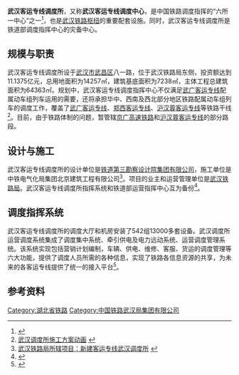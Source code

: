 '''武汉客运专线调度所'''，又称'''武汉客运专线调度中心'''，是中国铁路调度指挥的“六所一中心”之一<ref>{{Cite web |url=http://www.sasac.gov.cn/n1180/n1226/n2410/n314274/15466293.html |title=中国通号承建武汉铁路局调度指挥系统成功割接 |access-date=2013-10-25 |archive-date=2015-09-24 |archive-url=https://web.archive.org/web/20150924094440/http://www.sasac.gov.cn/n1180/n1226/n2410/n314274/15466293.html |dead-url=no }}</ref>，也是[[武汉铁路枢纽|武汉铁路枢纽]]的重要配套设施。同时，武汉客运专线调度所是铁道部调度指挥中心的灾备中心。

==规模与职责==
武汉客运专线调度所设于[[武汉市|武汉市]][[武昌区|武昌区]]八一路，位于武汉铁路局东侧，投资额达到11.1375亿元，总用地面积为14257㎡，建筑基底面积为7238㎡，主体工程总建筑面积为64363㎡。规划中，武汉客运专线调度指挥中心不仅满足[[武广客运专线|武广客运专线]]配属动车组列车运用的需要，还将承担华中、西南及西北部分地区铁路配属动车组列车的调度工作，覆盖了[[武广客运专线|武广客运专线]]、[[郑西客运专线|郑西客运专线]]、[[沪汉蓉客运专线|沪汉蓉客运专线]]等铁路干线<ref>[http://www.gi3d.com/3d/3ddh/construct-04.html 武汉调度所施工方案动画] {{Wayback|url=http://www.gi3d.com/3d/3ddh/construct-04.html |date=20131029213841 }}</ref>。目前，由于铁路体制的问题，暂管辖[[京广高速铁路|京广高速铁路]]和[[沪汉蓉客运专线|沪汉蓉客运专线]]的部分路段。

==设计与施工==
武汉客运专线调度所的设计单位是[[铁道第三勘察设计院集团有限公司|铁道第三勘察设计院集团有限公司]]，施工单位是中铁电气化局集团北京建筑工程有限公司<ref>[http://www.rebcenter.com/projectInfo/projectInfoContent.action?id=169 武汉铁路局所辖项目：新建客运专线武汉调度所] {{webarchive|url=https://web.archive.org/web/20150924085339/http://www.rebcenter.com/projectInfo/projectInfoContent.action?id=169 |date=2015-09-24 }}</ref>。项目的业主和运营管理单位是[[武汉铁路局|武汉铁路局]]。武汉客运专线调度所指挥系统和铁道部运营指挥中心互为备份<ref>{{Cite web |url=http://cdmd.cnki.com.cn/Article/CDMD-83801-2006192875.htm |title=基于分散自律体系的多Agent客运专线运营调度系统 |access-date=2013-10-25 |archive-date=2019-08-23 |archive-url=https://web.archive.org/web/20190823151857/http://cdmd.cnki.com.cn/Article/CDMD-83801-2006192875.htm |dead-url=no }}</ref>。

==调度指挥系统==
武汉客运专线调度所的调度大厅和机房安装了542组13000多套设备。武汉调度所运营调度系统集成了调度集中系统、牵引供电及电力远动系统、运营调度管理系统。该系统实现包括营销计划编制，车辆、供电、维修、客服、货运的调度管理等六大功能，提供了调度人员所需的各种信息，实现了铁路各信息资源的共享，为未来的各客运专线提供了统一的接入平台<ref>{{Cite web |url=http://www.sasac.gov.cn/n1180/n1226/n2410/n314274/15466293.html |title=通号集团承建武汉客运专线指挥所成功 |access-date=2013-10-25 |archive-date=2015-09-24 |archive-url=https://web.archive.org/web/20150924094440/http://www.sasac.gov.cn/n1180/n1226/n2410/n314274/15466293.html |dead-url=no }}</ref>。

==参考资料==
{{reflist}}

[[Category:湖北省铁路|Category:湖北省铁路]]
[[Category:中国铁路武汉局集团有限公司|Category:中国铁路武汉局集团有限公司]]

{{武汉铁路枢纽}}
